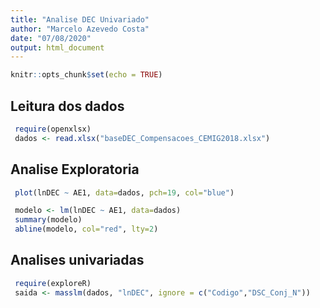 ```yaml
---
title: "Analise DEC Univariado"
author: "Marcelo Azevedo Costa"
date: "07/08/2020"
output: html_document
---
```


```r
knitr::opts_chunk$set(echo = TRUE)
```

## Leitura dos dados
```r
 require(openxlsx)
 dados <- read.xlsx("baseDEC_Compensacoes_CEMIG2018.xlsx")
```

## Analise Exploratoria
```r
 plot(lnDEC ~ AE1, data=dados, pch=19, col="blue")

 modelo <- lm(lnDEC ~ AE1, data=dados)
 summary(modelo)
 abline(modelo, col="red", lty=2)

```

## Analises univariadas
```r
 require(exploreR)
 saida <- masslm(dados, "lnDEC", ignore = c("Codigo","DSC_Conj_N"))

```




